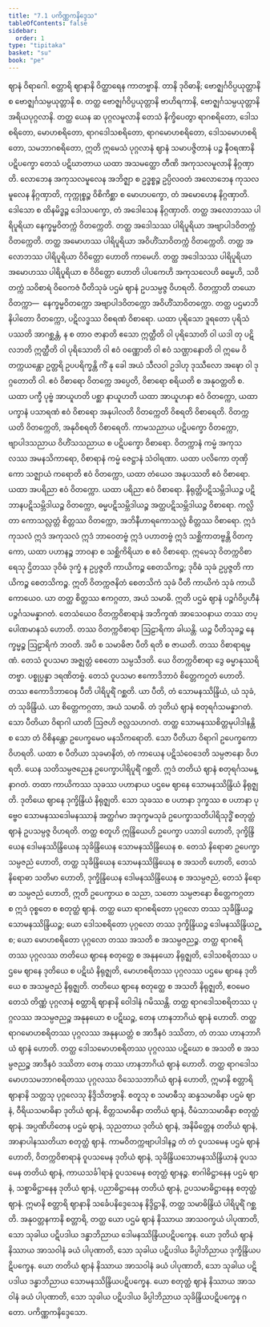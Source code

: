 ```yaml
---
title: "7.1 ပကိဏ္ဏကနိဒ္ဒေသ"
tableOfContents: false
sidebar:
  order: 1
type: "tipitaka"
basket: "su"
book: "pe"
---
```



<DynamicBreadcrumb />

<Division number="72" book="pe">

<Paragraph number="612" book="pe">
ဈာနံ ဝိရာဂေါ. စတ္တာရိ ဈာနာနိ ဝိတ္ထာရေန ကာတဗ္ဗာနိ. တာနိ ဒုဝိဓာနိ; ဗောဇ္ဈင်္ဂဝိပ္ပယုတ္တာနိ စ ဗောဇ္ဈင်္ဂသမ္ပယုတ္တာနိ စ. တတ္ထ ဗောဇ္ဈင်္ဂဝိပ္ပယုတ္တာနိ ဗာဟိရကာနိ, ဗောဇ္ဈင်္ဂသမ္ပယုတ္တာနိ အရိယပုဂ္ဂလာနိ. တတ္ထ ယေန ဆ ပုဂ္ဂလမူလာနိ တေသံ နိက္ခိပေတွာ ရာဂစရိတော, ဒေါသစရိတော, မောဟစရိတော, ရာဂဒေါသစရိတော, ရာဂမောဟစရိတော, ဒေါသမောဟစရိတော, သမဘာဂစရိတော, ဣတိ ဣမေသံ ပုဂ္ဂလာနံ ဈာနံ သမာပဇ္ဇိတာနံ ပဉ္စ နီဝရဏာနိ ပဋိပက္ခော တေသံ ပဋိဃာတာယ ယထာ အသမတ္ထော တီဏိ အကုသလမူလာနိ နိဂ္ဂဏှာတိ. လောဘေန အကုသလမူလေန အဘိဇ္ဈာ စ ဥဒ္ဓစ္စဉ္စ ဥပ္ပိလဝတံ အလောဘေန ကုသလမူလေန နိဂ္ဂဏှာတိ, ကုက္ကုစ္စဉ္စ ဝိစိကိစ္ဆာ စ မောဟပက္ခော, တံ အမောဟေန နိဂ္ဂဏှာတိ. ဒေါသော စ ထိနမိဒ္ဓဉ္စ ဒေါသပက္ခော, တံ အဒေါသေန နိဂ္ဂဏှာတိ.
</Paragraph>

<Paragraph number="613" book="pe">
တတ္ထ အလောဘဿ ပါရိပူရိယာ နေက္ခမ္မဝိတက္ကံ ဝိတက္ကေတိ. တတ္ထ အဒေါသဿ ပါရိပူရိယာ အဗျာပါဒဝိတက္ကံ ဝိတက္ကေတိ. တတ္ထ အမောဟဿ ပါရိပူရိယာ အဝိဟိံသာဝိတက္ကံ ဝိတက္ကေတိ. တတ္ထ အလောဘဿ ပါရိပူရိယာ ဝိဝိတ္တော ဟောတိ ကာမေဟိ. တတ္ထ အဒေါသဿ ပါရိပူရိယာ အမောဟဿ ပါရိပူရိယာ စ ဝိဝိတ္တော ဟောတိ ပါပကေဟိ အကုသလေဟိ ဓမ္မေဟိ, သဝိတက္ကံ သဝိစာရံ ဝိဝေကဇံ ပီတိသုခံ ပဌမံ ဈာနံ ဥပသမ္ပဇ္ဇ ဝိဟရတိ.
</Paragraph>

<Paragraph number="614" book="pe">
ဝိတက္ကာတိ တယော ဝိတက္ကာ—  နေက္ခမ္မဝိတက္ကော အဗျာပါဒဝိတက္ကော အဝိဟိံသာဝိတက္ကော. တတ္ထ ပဌမာဘိနိပါတော ဝိတက္ကော, ပဋိလဒ္ဓဿ ဝိစရဏံ ဝိစာရော. ယထာ ပုရိသော ဒူရတော ပုရိသံ ပဿတိ အာဂစ္ဆန္တံ, န စ တာဝ ဇာနာတိ ဧသော ဣတ္ထီတိ ဝါ ပုရိသောတိ ဝါ ယဒါ တု ပဋိလဘတိ ဣတ္ထီတိ ဝါ ပုရိသောတိ ဝါ ဧဝံ ဝဏ္ဏောတိ ဝါ ဧဝံ သဏ္ဌာနောတိ ဝါ ဣမေ ဝိတက္ကယန္တော ဥတ္တရိ ဥပပရိက္ခန္တိ ကိံ နု ခေါ အယံ သီလဝါ ဥဒါဟု ဒုဿီလော အဍ္ဎော ဝါ ဒုဂ္ဂတောတိ ဝါ. ဧဝံ ဝိစာရော ဝိတက္ကေ အပ္ပေတိ, ဝိစာရော စရိယတိ စ အနုဝတ္တတိ စ. ယထာ ပက္ခီ ပုဗ္ဗံ အာယူဟတိ ပစ္ဆာ နာယူဟတိ ယထာ အာယူဟနာ ဧဝံ ဝိတက္ကော, ယထာ ပက္ခာနံ ပသာရဏံ ဧဝံ ဝိစာရော အနုပါလတိ ဝိတက္ကေတိ ဝိစရတိ ဝိစာရေတိ. ဝိတက္ကယတိ ဝိတက္ကေတိ, အနုဝိစရတိ ဝိစာရေတိ. ကာမသညာယ ပဋိပက္ခော ဝိတက္ကော, ဗျာပါဒသညာယ ဝိဟိံသသညာယ စ ပဋိပက္ခော ဝိစာရော. ဝိတက္ကာနံ ကမ္မံ အကုသလဿ အမနသိကာရော, ဝိစာရာနံ ကမ္မံ ဇေဋ္ဌာနံ သံဝါရဏာ. ယထာ ပလိကော တုဏှိကော သဇ္ဈာယံ ကရောတိ ဧဝံ ဝိတက္ကော, ယထာ တံယေဝ အနုပဿတိ ဧဝံ ဝိစာရော. ယထာ အပရိညာ ဧဝံ ဝိတက္ကော. ယထာ ပရိညာ ဧဝံ ဝိစာရော. နိရုတ္တိပဋိသမ္ဘိဒါယဉ္စ ပဋိဘာနပဋိသမ္ဘိဒါယဉ္စ ဝိတက္ကော, ဓမ္မပဋိသမ္ဘိဒါယဉ္စ အတ္ထပဋိသမ္ဘိဒါယဉ္စ ဝိစာရော. ကလ္လိတာ ကောသလ္လတ္တံ စိတ္တဿ ဝိတက္ကော, အဘိနီဟာရကောသလ္လံ စိတ္တဿ ဝိစာရော. ဣဒံ ကုသလံ ဣဒံ အကုသလံ ဣဒံ ဘာဝေတဗ္ဗံ ဣဒံ ပဟာတဗ္ဗံ ဣဒံ သစ္ဆိကာတဗ္ဗန္တိ ဝိတက္ကော, ယထာ ပဟာနဉ္စ ဘာဝနာ စ သစ္ဆိကိရိယာ စ ဧဝံ ဝိစာရော. ဣမေသု ဝိတက္ကဝိစာရေသု ဌိတဿ ဒုဝိဓံ ဒုက္ခံ န ဥပ္ပဇ္ဇတိ ကာယိကဉ္စ စေတသိကဉ္စ; ဒုဝိဓံ သုခံ ဥပ္ပဇ္ဇတိ ကာယိကဉ္စ စေတသိကဉ္စ. ဣတိ ဝိတက္ကဇနိတံ စေတသိကံ သုခံ ပီတိ ကာယိကံ သုခံ ကာယိကောယေဝ. ယာ တတ္ထ စိတ္တဿ ဧကဂ္ဂတာ, အယံ သမာဓိ. ဣတိ ပဌမံ ဈာနံ ပဉ္စင်္ဂဝိပ္ပဟီနံ ပဉ္စင်္ဂသမန္နာဂတံ.
</Paragraph>

<Paragraph number="615" book="pe">
တေသံယေဝ ဝိတက္ကဝိစာရာနံ အဘိက္ခဏံ အာသေဝနာယ တဿ တပ္ပေါဏမာနသံ ဟောတိ. တဿ ဝိတက္ကဝိစာရာ ဩဠာရိကာ ခါယန္တိ. ယဉ္စ ပီတိသုခဉ္စ နေက္ခမ္မဉ္စ ဩဠာရိကံ ဘဝတိ. အပိ စ သမာဓိဇာ ပီတိ ရတိ စ ဇာယတိ. တဿ ဝိစာရာရမ္မဏံ. တေသံ ဝူပသမာ အဇ္ဈတ္တံ စေတော သမ္ပသီဒတိ. ယေ ဝိတက္ကဝိစာရာ ဒွေ ဓမ္မာနုဿရိတဗ္ဗာ. ပစ္စုပ္ပန္နာ ဒရဏိတဗ္ဗံ. တေသံ ဝူပသမာ ဧကောဒိဘာဝံ စိတ္တေကဂ္ဂတံ ဟောတိ. တဿ ဧကောဒိဘာဝေန ပီတိ ပါရိပူရိံ ဂစ္ဆတိ. ယာ ပီတိ, တံ သောမနဿိန္ဒြိယံ, ယံ သုခံ, တံ သုခိန္ဒြိယံ. ယာ စိတ္တေကဂ္ဂတာ, အယံ သမာဓိ. တံ ဒုတိယံ ဈာနံ စတုရင်္ဂသမန္နာဂတံ. သော ပီတိယာ ဝိရာဂါ ယာတိ ဩဇဟိ ဇလ္လသဟဂတံ.
</Paragraph>

</Division>
<Division number="73" book="pe">

<Paragraph number="616" book="pe">
တတ္ထ သောမနဿစိတ္တမုပါဒါနန္တိ စ သော တံ ဝိစိနန္တော ဥပေက္ခမေဝ မနသိကရောတိ. သော ပီတိယာ ဝိရာဂါ ဥပေက္ခကော ဝိဟရတိ. ယထာ စ ပီတိယာ သုခမာနိတံ, တံ ကာယေန ပဋိသံဝေဒေတိ သမ္ပဇာနော ဝိဟရတိ. ယေန သတိသမ္ပဇညေန ဥပေက္ခာပါရိပူရိံ ဂစ္ဆတိ. ဣဒံ တတိယံ ဈာနံ စတုရင်္ဂသမန္နာဂတံ.
</Paragraph>

<Paragraph number="617" book="pe">
တထာ ကာယိကဿ သုခဿ ပဟာနာယ ပဌမေ ဈာနေ သောမနဿိန္ဒြိယံ နိရုဇ္ဈတိ. ဒုတိယေ ဈာနေ ဒုက္ခိန္ဒြိယံ နိရုဇ္ဈတိ. သော သုခဿ စ ပဟာနာ ဒုက္ခဿ စ ပဟာနာ ပုဗ္ဗေဝ သောမနဿဒေါမနဿာနံ အတ္ထင်္ဂမာ အဒုက္ခမသုခံ ဥပေက္ခာသတိပါရိသုဒ္ဓိံ စတုတ္ထံ ဈာနံ ဥပသမ္ပဇ္ဇ ဝိဟရတိ. တတ္ထ စတူဟိ ဣန္ဒြိယေဟိ ဥပေက္ခာ ပသာဒါ ဟောတိ, ဒုက္ခိန္ဒြိယေန ဒေါမနဿိန္ဒြိယေန သုခိန္ဒြိယေန သောမနဿိန္ဒြိယေန စ. တေသံ နိရောဓာ ဥပေက္ခာသမ္ပဇညံ ဟောတိ, တတ္ထ သုခိန္ဒြိယေန သောမနဿိန္ဒြိယေန စ အသတိ ဟောတိ, တေသံ နိရောဓာ သတိမာ ဟောတိ, ဒုက္ခိန္ဒြိယေန ဒေါမနဿိန္ဒြိယေန စ အသမ္ပဇညံ, တေသံ နိရောဓာ သမ္ပဇညံ ဟောတိ, ဣတိ ဥပေက္ခာယ စ သညာ, သတော သမ္ပဇာနော စိတ္တေကဂ္ဂတာ စ ဣဒံ ဝုစ္စတေ စ စတုတ္ထံ ဈာနံ.
</Paragraph>

<Paragraph number="618" book="pe">
တတ္ထ ယော ရာဂစရိတော ပုဂ္ဂလော တဿ သုခိန္ဒြိယဉ္စ သောမနဿိန္ဒြိယဉ္စ; ယော ဒေါသစရိတော ပုဂ္ဂလော တဿ ဒုက္ခိန္ဒြိယဉ္စ ဒေါမနဿိန္ဒြိယဉ္စ; ယော မောဟစရိတော ပုဂ္ဂလော တဿ အသတိ စ အသမ္ပဇညဉ္စ.
</Paragraph>

<Paragraph number="619" book="pe">
တတ္ထ ရာဂစရိတဿ ပုဂ္ဂလဿ တတိယေ ဈာနေ စတုတ္ထေ စ အနုနယော နိရုဇ္ဈတိ, ဒေါသစရိတဿ ပဌမေ ဈာနေ ဒုတိယေ စ ပဋိဃံ နိရုဇ္ဈတိ, မောဟစရိတဿ ပုဂ္ဂလဿ ပဌမေ ဈာနေ ဒုတိယေ စ အသမ္ပဇညံ နိရုဇ္ဈတိ. တတိယေ ဈာနေ စတုတ္ထေ စ အသတိ နိရုဇ္ဈတိ, ဧဝမေဝ တေသံ တိဏ္ဏံ ပုဂ္ဂလာနံ စတ္တာရိ ဈာနာနိ ဝေါဒါနံ ဂမိဿန္တိ.
</Paragraph>

<Paragraph number="620" book="pe">
တတ္ထ ရာဂဒေါသစရိတဿ ပုဂ္ဂလဿ အသမ္ပဇညဉ္စ အနုနယော စ ပဋိဃဉ္စ, တေန ဟာနဘာဂိယံ ဈာနံ ဟောတိ. တတ္ထ ရာဂမောဟစရိတဿ ပုဂ္ဂလဿ အနုနယတ္တံ စ အာဒီနဝံ ဒဿိတာ, တံ တဿ ဟာနဘာဂိယံ ဈာနံ ဟောတိ. တတ္ထ ဒေါသမောဟစရိတဿ ပုဂ္ဂလဿ ပဋိဃော စ အသတိ စ အသမ္ပဇညဉ္စ အာဒီနဝံ ဒဿိတာ တေန တဿ ဟာနဘာဂိယံ ဈာနံ ဟောတိ.
</Paragraph>

<Paragraph number="621" book="pe">
တတ္ထ ရာဂဒေါသမောဟသမဘာဂစရိတဿ ပုဂ္ဂလဿ ဝိသေသဘာဂိယံ ဈာနံ ဟောတိ, ဣမာနိ စတ္တာရိ ဈာနာနိ သတ္တသု ပုဂ္ဂလေသု နိဒ္ဒိသိတဗ္ဗာနိ. စတူသု စ သမာဓီသု ဆန္ဒသမာဓိနာ ပဌမံ ဈာနံ, ဝီရိယသမာဓိနာ ဒုတိယံ ဈာနံ, စိတ္တသမာဓိနာ တတိယံ ဈာနံ, ဝီမံသာသမာဓိနာ စတုတ္ထံ ဈာနံ. အပ္ပဏိဟိတေန ပဌမံ ဈာနံ, သုညတာယ ဒုတိယံ ဈာနံ, အနိမိတ္တေန တတိယံ ဈာနံ, အာနာပါနဿတိယာ စတုတ္ထံ ဈာနံ. ကာမဝိတက္ကဗျာပါဒါနဉ္စ တံ တံ ဝူပသမေန ပဌမံ ဈာနံ ဟောတိ, ဝိတက္ကဝိစာရာနံ ဝူပသမေန ဒုတိယံ ဈာနံ, သုခိန္ဒြိယသောမနဿိန္ဒြိယာနံ ဝူပသမေန တတိယံ ဈာနံ, ကာယသင်္ခါရာနံ ဝူပသမေန စတုတ္ထံ ဈာနဉ္စ. စာဂါဓိဋ္ဌာနေန ပဌမံ ဈာနံ, သစ္စာဓိဋ္ဌာနေန ဒုတိယံ ဈာနံ, ပညာဓိဋ္ဌာနေန တတိယံ ဈာနံ, ဥပသမာဓိဋ္ဌာနေန စတုတ္ထံ ဈာနံ. ဣမာနိ စတ္တာရိ ဈာနာနိ သင်္ခေပနိဒ္ဒေသေန နိဒ္ဒိဋ္ဌာနိ, တတ္ထ သမာဓိန္ဒြိယံ ပါရိပူရိံ ဂစ္ဆတိ. အနုဝတ္တနကာနိ စတ္တာရိ, တတ္ထ ယော ပဌမံ ဈာနံ နိဿာယ အာသဝက္ခယံ ပါပုဏာတိ, သော သုခါယ ပဋိပဒါယ ဒန္ဓာဘိညာယ ဒေါမနဿိန္ဒြိယပဋိပက္ခေန. ယော ဒုတိယံ ဈာနံ နိဿာယ အာသဝါနံ ခယံ ပါပုဏာတိ, သော သုခါယ ပဋိပဒါယ ခိပ္ပါဘိညာယ ဒုက္ခိန္ဒြိယပဋိပက္ခေန. ယော တတိယံ ဈာနံ နိဿာယ အာသဝါနံ ခယံ ပါပုဏာတိ, သော သုခါယ ပဋိပဒါယ ဒန္ဓာဘိညာယ သောမနဿိန္ဒြိယပဋိပက္ခေန. ယော စတုတ္ထံ ဈာနံ နိဿာယ အာသဝါနံ ခယံ ပါပုဏာတိ, သော သုခါယ ပဋိပဒါယ ခိပ္ပါဘိညာယ သုခိန္ဒြိယပဋိပက္ခေန ဂတော.

</Paragraph>
</Division>

<Paragraph number="622" type="center" book="pe">
ပကိဏ္ဏကနိဒ္ဒေသော.
</Paragraph>